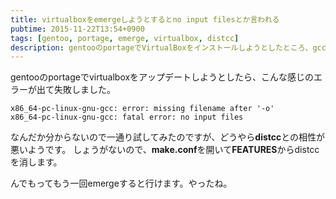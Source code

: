 ```yaml
---
title: virtualboxをemergeしようとするとno input filesとか言われる
pubtime: 2015-11-22T13:54+0900
tags: [gentoo, portage, emerge, virtualbox, distcc]
description: gentooのportageでVirtualBoxをインストールしようとしたところ、gccがno input filesというエラーを吐いたので、対処しました。
---
```


gentooのportageでvirtualboxをアップデートしようとしたら、こんな感じのエラーが出て失敗しました。
```
x86_64-pc-linux-gnu-gcc: error: missing filename after '-o'
x86_64-pc-linux-gnu-gcc: fatal error: no input files
```

なんだか分からないので一通り試してみたのですが、どうやら**distcc**との相性が悪いようです。
しょうがないので、**make.conf**を開いて**FEATURES**からdistccを消します。

んでもってもう一回emergeすると行けます。やったね。
